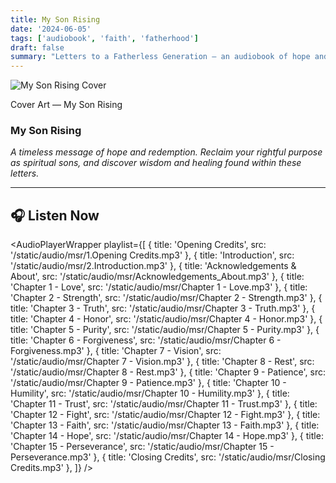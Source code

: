 ```yaml
---
title: My Son Rising
date: '2024-06-05'
tags: ['audiobook', 'faith', 'fatherhood']
draft: false
summary: "Letters to a Fatherless Generation — an audiobook of hope and redemption."
---
```


<div className="flex flex-col items-center space-y-4 text-center">
  <img
    src="/static/images/msr_full.png"
    alt="My Son Rising Cover"
    className="max-w-full rounded-lg shadow-lg"
  />
  <p className="text-sm text-gray-600">Cover Art — My Son Rising</p>
</div>

### My Son Rising

*A timeless message of hope and redemption. Reclaim your rightful purpose as spiritual sons, and discover wisdom and healing found within these letters.*

---

## 🎧 Listen Now


<AudioPlayerWrapper
  playlist={[
    { title: 'Opening Credits', src: '/static/audio/msr/1.Opening Credits.mp3' },
    { title: 'Introduction', src: '/static/audio/msr/2.Introduction.mp3' },
    { title: 'Acknowledgements & About', src: '/static/audio/msr/Acknowledgements_About.mp3' },
    { title: 'Chapter 1 - Love', src: '/static/audio/msr/Chapter 1 - Love.mp3' },
    { title: 'Chapter 2 - Strength', src: '/static/audio/msr/Chapter 2 - Strength.mp3' },
    { title: 'Chapter 3 - Truth', src: '/static/audio/msr/Chapter 3 - Truth.mp3' },
    { title: 'Chapter 4 - Honor', src: '/static/audio/msr/Chapter 4 - Honor.mp3' },
    { title: 'Chapter 5 - Purity', src: '/static/audio/msr/Chapter 5 - Purity.mp3' },
    { title: 'Chapter 6 - Forgiveness', src: '/static/audio/msr/Chapter 6 - Forgiveness.mp3' },
    { title: 'Chapter 7 - Vision', src: '/static/audio/msr/Chapter 7 - Vision.mp3' },
    { title: 'Chapter 8 - Rest', src: '/static/audio/msr/Chapter 8 - Rest.mp3' },
    { title: 'Chapter 9 - Patience', src: '/static/audio/msr/Chapter 9 - Patience.mp3' },
    { title: 'Chapter 10 - Humility', src: '/static/audio/msr/Chapter 10 - Humility.mp3' },
    { title: 'Chapter 11 - Trust', src: '/static/audio/msr/Chapter 11 - Trust.mp3' },
    { title: 'Chapter 12 - Fight', src: '/static/audio/msr/Chapter 12 - Fight.mp3' },
    { title: 'Chapter 13 - Faith', src: '/static/audio/msr/Chapter 13 - Faith.mp3' },
    { title: 'Chapter 14 - Hope', src: '/static/audio/msr/Chapter 14 - Hope.mp3' },
    { title: 'Chapter 15 - Perseverance', src: '/static/audio/msr/Chapter 15 - Perseverance.mp3' },
    { title: 'Closing Credits', src: '/static/audio/msr/Closing Credits.mp3' },
  ]}
/>
